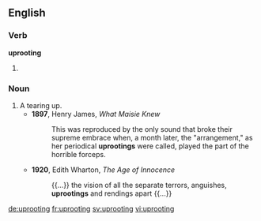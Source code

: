 ==English==

===Verb===
'''uprooting'''

# {{present participle of|uproot}}

===Noun===
{{en-noun}}

# A tearing up.
#* '''1897''', Henry James, ''What Maisie Knew''
#*: This was reproduced by the only sound that broke their supreme embrace when, a month later, the "arrangement," as her periodical '''uprootings''' were called, played the part of the horrible forceps.
#* '''1920''', Edith Wharton, ''The Age of Innocence''
#*: {{...}} the vision of all the separate terrors, anguishes, '''uprootings''' and rendings apart {{...}}

[[de:uprooting]]
[[fr:uprooting]]
[[sv:uprooting]]
[[vi:uprooting]]